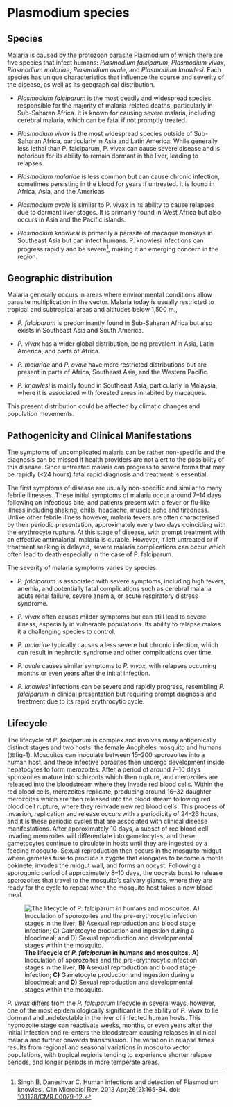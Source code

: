 # Plasmodium species

## Species 

Malaria is caused by the protozoan parasite Plasmodium of which there are five species that infect humans: *Plasmodium falciparum*, *Plasmodium vivax*, *Plasmodium malariae*, *Plasmodium ovale*, and *Plasmodium knowlesi*. Each species has unique characteristics that influence the course and severity of the disease, as well as its geographical distribution.

-   *Plasmodium falciparum* is the most deadly and widespread species, responsible for the majority of malaria-related deaths, particularly in Sub-Saharan Africa. It is known for causing severe malaria, including cerebral malaria, which can be fatal if not promptly treated.

-   *Plasmodium vivax* is the most widespread species outside of Sub-Saharan Africa, particularly in Asia and Latin America. While generally less lethal than P. falciparum, P. vivax can cause severe disease and is notorious for its ability to remain dormant in the liver, leading to relapses.

-   *Plasmodium malariae* is less common but can cause chronic infection, sometimes persisting in the blood for years if untreated. It is found in Africa, Asia, and the Americas.

-   *Plasmodium ovale* is similar to P. vivax in its ability to cause relapses due to dormant liver stages. It is primarily found in West Africa but also occurs in Asia and the Pacific islands.

-   *Plasmodium knowlesi* is primarily a parasite of macaque monkeys in Southeast Asia but can infect humans. P. knowlesi infections can progress rapidly and be severe[^topic2a-plasmodium-spp-1], making it an emerging concern in the region.

[^topic2a-plasmodium-spp-1]: Singh B, Daneshvar C. Human infections and detection of Plasmodium knowlesi. Clin Microbiol Rev. 2013 Apr;26(2):165-84. doi: [10.1128/CMR.00079-12.](https://doi.org/10.1128/cmr.00079-12)

## Geographic distribution

Malaria generally occurs in areas where environmental conditions allow parasite multiplication in the vector. Malaria today is usually restricted to tropical and subtropical areas and altitudes below 1,500 m., 

-   *P. falciparum* is predominantly found in Sub-Saharan Africa but also exists in Southeast Asia and South America.

-   *P. vivax* has a wider global distribution, being prevalent in Asia, Latin America, and parts of Africa.

-   *P. malariae* and *P. ovale* have more restricted distributions but are present in parts of Africa, Southeast Asia, and the Western Pacific.

-   *P. knowlesi* is mainly found in Southeast Asia, particularly in Malaysia, where it is associated with forested areas inhabited by macaques.

This present distribution could be affected by climatic changes and population movements. 

## **Pathogenicity and Clinical Manifestations**

The symptoms of uncomplicated malaria can be rather non-specific and the diagnosis can be missed if health providers are not alert to the possibility of this disease. Since untreated malaria can progress to severe forms that may be rapidly (\<24 hours) fatal rapid diagnosis and treatment is essential.

The first symptoms of disease are usually non-specific and similar to many febrile illnesses. These initial symptoms of malaria occur around 7--14 days following an infectious bite, and patients present with a fever or flu-like illness including shaking, chills, headache, muscle ache and tiredness. Unlike other febrile illness however, malaria fevers are often characterised by their periodic presentation, approximately every two days coinciding with the erythrocyte rupture. At this stage of disease, with prompt treatment with an effective antimalarial, malaria is curable. However, if left untreated or if treatment seeking is delayed, severe malaria complications can occur which often lead to death especially in the case of P. falciparum.

The severity of malaria symptoms varies by species:

-   *P. falciparum* is associated with severe symptoms, including high fevers, anemia, and potentially fatal complications such as cerebral malaria acute renal failure, severe anemia, or acute respiratory distress syndrome.

-   *P. vivax* often causes milder symptoms but can still lead to severe illness, especially in vulnerable populations. Its ability to relapse makes it a challenging species to control.

-   *P. malariae* typically causes a less severe but chronic infection, which can result in nephrotic syndrome and other complications over time.

-   *P. ovale* causes similar symptoms to *P. vivax,* with relapses occurring months or even years after the initial infection.

-   *P. knowlesi* infections can be severe and rapidly progress, resembling *P. falciparum* in clinical presentation but requiring prompt diagnosis and treatment due to its rapid erythrocytic cycle.

## Lifecycle 

The lifecycle of *P. falciparum* is complex and involves many antigenically distinct stages and two hosts: the female Anopheles mosquito and humans (@fig-1). Mosquitos can inoculate between 15--200 sporozoites into a human host, and these infective parasites then undergo development inside hepatocytes to form merozoites. After a period of around 7--10 days sporozoites mature into schizonts which then rupture, and merozoites are released into the bloodstream where they invade red blood cells. Within the red blood cells, merozoites replicate, producing around 16--32 daughter merozoites which are then released into the blood stream following red blood cell rupture, where they reinvade new red blood cells. This process of invasion, replication and release occurs with a periodicity of 24--26 hours, and it is these periodic cycles that are associated with clinical disease manifestations. After approximately 10 days, a subset of red blood cell invading merozoites will differentiate into gametocytes, and these gametocytes continue to circulate in hosts until they are ingested by a feeding mosquito. Sexual reproduction then occurs in the mosquito midgut where gametes fuse to produce a zygote that elongates to become a motile ookinete, invades the midgut wall, and forms an oocyst. Following a sporogonic period of approximately 8--10 days, the oocysts burst to release sporozoites that travel to the mosquito's salivary glands, where they are ready for the cycle to repeat when the mosquito host takes a new blood meal.

![**The lifecycle of *P. falciparum* in humans and mosquitos.** **A)** Inoculation of sporozoites and the pre-erythrocytic infection stages in the liver; **B)** Asexual reproduction and blood stage infection; **C)** Gametocyte production and ingestion during a bloodmeal; and **D)** Sexual reproduction and developmental stages within the mosquito.](figures/lifecycle.png){#fig-1}

*P. vivax* differs from the *P. falciparum* lifecycle in several ways, however, one of the most epidemiologically significant is the ability of *P. vivax* to lie dormant and undetectable in the liver of infected human hosts. This hypnozoite stage can reactivate weeks, months, or even years after the initial infection and re-enters the bloodstream causing relapses in clinical malaria and further onwards transmission. The variation in relapse times results from regional and seasonal variations in mosquito vector populations, with tropical regions tending to experience shorter relapse periods, and longer periods in more temperate areas.
